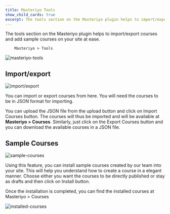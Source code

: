 ```yaml
---
title: Masteriyo Tools
show_child_cards: true
excerpt: The tools section on the Masteriyo plugin helps to import/export courses and add sample courses on your site at ease.
---
```


The tools section on the Masteriyo plugin helps to import/export courses and add sample courses on your site at ease.

        Masteriyo > Tools

![masteriyo-tools](https://github.com/Masteriyo/masteriyo-docs/assets/75772539/b4ad69d5-d2b6-4541-930d-75c2983b72ee)

## Import/export

![import/export](https://github.com/Masteriyo/masteriyo-docs/assets/75772539/7187f4a7-6d03-4861-9819-cea6ec5e17ec)

You can import or export courses from here. You will need the courses to be in JSON format for importing.

You can upload the JSON file from the upload button and click on Import Courses button. The courses will thus be imported and will be available at **Masteriyo > Courses**.
Similarly, just click on the Export Courses button and you can download the available courses in a JSON file.

## Sample Courses

![sample-courses](https://github.com/Masteriyo/masteriyo-docs/assets/75772539/aac0eb98-5a43-4f1b-a160-f81dc1ffcb5c)

Using this feature, you can install sample courses created by our team into your site. This will help you understand how to create a course in a elegant manner. Choose either you want the courses to be directly published or stay as drafts and then click on Install button.

Once the installation is completed, you can find the installed courses at Masteriyo > Courses

![installed-courses](https://github.com/Masteriyo/masteriyo-docs/assets/75772539/ecb4907e-047a-4b1b-877b-2ad3ab333cfc)

